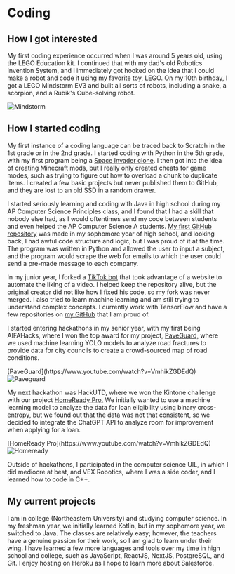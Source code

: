 
# Coding

## How I got interested
My first coding experience occurred when I was around 5 years old, using the LEGO Education kit. I continued that with my dad's old Robotics Invention System, and I immediately got hooked on the idea that I could make a robot and code it using my favorite toy, LEGO. On my 10th birthday, I got a LEGO Mindstorm EV3 and built all sorts of robots, including a snake, a scorpion, and a Rubik's Cube-solving robot.

<Image src={mindstorm} alt="Mindstorm" height={300} className="center-image"/>

## How I started coding

My first instance of a coding language can be traced back to Scratch in the 1st grade or in the 2nd grade. I started coding with Python in the 5th grade, with my first program being a [Space Invader clone](https://www.youtube.com/watch?v=QvtlEj_T55o&list=PLlEgNdBJEO-lqvqL5nNNZC6KoRdSrhQwK). I then got into the idea of creating Minecraft mods, but I really only created cheats for game modes, such as trying to figure out how to overload a chunk to duplicate items. I created a few basic projects but never published them to GitHub, and they are lost to an old SSD in a random drawer.


I started seriously learning and coding with Java in high school during my AP Computer Science Principles class, and I found that I had a skill that nobody else had, as I would oftentimes send my code between students and even helped the AP Computer Science A students. [My first GitHub repository](https://github.com/Ashwin-Iyer1/Email-Writer-with-web-search) was made in my sophomore year of high school, and looking back, I had awful code structure and logic, but I was proud of it at the time. The program was written in Python and allowed the user to input a subject, and the program would scrape the web for emails to which the user could send a pre-made message to each company.


In my junior year, I forked a [TikTok bot](https://github.com/Ashwin-Iyer1/tiktodv4) that took advantage of a website to automate the liking of a video. I helped keep the repository alive, but the original creator did not like how I fixed his code, so my fork was never merged. I also tried to learn machine learning and am still trying to understand complex concepts. I currently work with TensorFlow and have a few repositories on [my GitHub](https://github.com/Ashwin-Iyer1?tab=repositories) that I am proud of.


I started entering hackathons in my senior year, with my first being AIFAHacks, where I won the top award for my project, [PaveGuard,](https://devpost.com/software/paveguard) where we used machine learning YOLO models to analyze road fractures to provide data for city councils to create a crowd-sourced map of road conditions.

<div className="video">
[PaveGuard](https://www.youtube.com/watch?v=VmhikZGDEdQ)
<Image src={paveguard} alt="Paveguard" width={500} className="flex-image"/>
</div>


My next hackathon was HackUTD, where we won the Kintone challenge with our project [HomeReady Pro.](https://devpost.com/software/homeready-pro) We initially wanted to use a machine learning model to analyze the data for loan eligibility using binary cross-entropy, but we found out that the data was not that consistent, so we decided to integrate the ChatGPT API to analyze room for improvement when applying for a loan.


<div className="video">
[HomeReady Pro](https://www.youtube.com/watch?v=VmhikZGDEdQ)
<Image src={homeready} alt="Homeready" width={500} className="flex-image"/>
</div>

Outside of hackathons, I participated in the computer science UIL, in which I did mediocre at best, and VEX Robotics, where I was a side coder, and I learned how to code in C++.

## My current projects

I am in college (Northeastern University) and studying computer science. In my freshman year, we initially learned Kotlin, but in my sophomore year, we switched to Java. The classes are relatively easy; however, the teachers have a genuine passion for their work, so I am glad to learn under their wing. I have learned a few more languages and tools over my time in high school and college, such as JavaScript, ReactJS, NextJS, PostgreSQL, and Git. I enjoy hosting on Heroku as I hope to learn more about Salesforce.